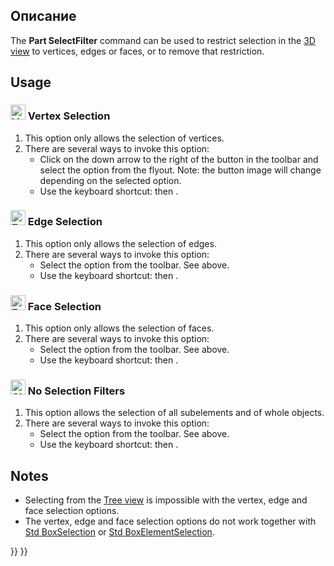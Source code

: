 <languages/>

<div lang="en" dir="ltr" class="mw-content-ltr">
{{Docnav
|[[Std_Expressions|Expressions]]
|[[Std_TreeSelectAllInstances|TreeSelectAllInstances]]
|[[Std_Base|Std Base]]
|IconL=
|IconR=Std_TreeSelectAllInstances.svg
|IconC=Freecad.svg
}}
</div>

<div lang="en" dir="ltr" class="mw-content-ltr">
{{GuiCommand
|Name=Part SelectFilter
|Workbenches=All
|Shortcut={{KEY|X}} {{KEY|S}} / {{KEY|E}} {{KEY|S}} / {{KEY|F}} {{KEY|S}} / {{KEY|C}} {{KEY|S}}
|Version=1.0
}}
</div>

<span id="Description"></span>
== Описание ==

<div lang="en" dir="ltr" class="mw-content-ltr">
The '''Part SelectFilter''' command can be used to restrict selection in the [[3D_view|3D view]] to vertices, edges or faces, or to remove that restriction.
</div>

<div lang="en" dir="ltr" class="mw-content-ltr">
== Usage ==
</div>

<div lang="en" dir="ltr" class="mw-content-ltr">
=== [[Image:Vertex-selection.svg|24px]] Vertex Selection ===
</div>

<div lang="en" dir="ltr" class="mw-content-ltr">
# This option only allows the selection of vertices.
# There are several ways to invoke this option:
#* Click on the down arrow to the right of the {{Button|[[Image:Part_SelectFilter.svg|16px]]}} button in the toolbar and select the {{MenuCommand|[[Image:Vertex-selection.svg|16px]] Vertex Selection}} option from the flyout. Note: the button image will change depending on the selected option.
#* Use the keyboard shortcut: {{KEY|X}} then {{KEY|S}}.
</div>

<div lang="en" dir="ltr" class="mw-content-ltr">
=== [[Image:Edge-selection.svg|24px]] Edge Selection ===
</div>

<div lang="en" dir="ltr" class="mw-content-ltr">
# This option only allows the selection of edges.
# There are several ways to invoke this option:
#* Select the {{MenuCommand|[[Image:Edge-selection.svg|16px]] Edge Selection}} option from the toolbar. See above.
#* Use the keyboard shortcut: {{KEY|E}} then {{KEY|S}}.
</div>

<div lang="en" dir="ltr" class="mw-content-ltr">
=== [[Image:Face-selection.svg|24px]] Face Selection ===
</div>

<div lang="en" dir="ltr" class="mw-content-ltr">
# This option only allows the selection of faces.
# There are several ways to invoke this option:
#* Select the {{MenuCommand|[[Image:Face-selection.svg|16px]] Face Selection}} option from the toolbar. See above.
#* Use the keyboard shortcut: {{KEY|F}} then {{KEY|S}}.
</div>

<div lang="en" dir="ltr" class="mw-content-ltr">
=== [[Image:Clear-selection.svg|24px]] No Selection Filters ===
</div>

<div lang="en" dir="ltr" class="mw-content-ltr">
# This option allows the selection of all subelements and of whole objects.
# There are several ways to invoke this option:
#* Select the {{MenuCommand|[[Image:Clear-selection.svg|16px]] No Selection Filters}} option from the toolbar. See above.
#* Use the keyboard shortcut: {{KEY|C}} then {{KEY|S}}.
</div>

<div lang="en" dir="ltr" class="mw-content-ltr">
== Notes ==
</div>

<div lang="en" dir="ltr" class="mw-content-ltr">
* Selecting from the [[Tree_view|Tree view]] is impossible with the vertex, edge and face selection options.
* The vertex, edge and face selection options do not work together with [[Std_BoxSelection|Std BoxSelection]] or [[Std_BoxElementSelection|Std BoxElementSelection]].
</div>


<div lang="en" dir="ltr" class="mw-content-ltr">
{{Docnav
|[[Std_Expressions|Expressions]]
|[[Std_TreeSelectAllInstances|TreeSelectAllInstances]]
|[[Std_Base|Std Base]]
|IconL=
|IconR=Std_TreeSelectAllInstances.svg
|IconC=Freecad.svg
}}
</div>

{{Std_Base_navi{{#translation:}}}}
{{Userdocnavi{{#translation:}}}}